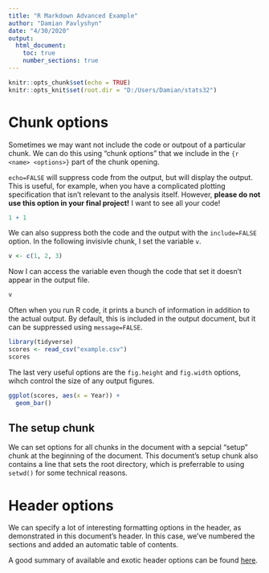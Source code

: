 ---
title: "R Markdown Advanced Example"
author: "Damian Pavlyshyn"
date: "4/30/2020"
output:
  html_document:
    toc: true
    number_sections: true
---

```{r setup, include=FALSE}
knitr::opts_chunk$set(echo = TRUE)
knitr::opts_knit$set(root.dir = "D:/Users/Damian/stats32")
```

# Chunk options

Sometimes we may want not include the code or outpout of a particular chunk.
We can do this using "chunk options" that we include in the `{r <name> <options>}` part of the chunk opening.

`echo=FALSE` will suppress code from the output, but will display the output.
This is useful, for example, when you have a complicated plotting specification that isn't relevant to the analysis itself.
However, **please do not use this option in your final project!** I want to see all your code!
```{r echo=FALSE}
1 + 1
```

We can also suppress both the code and the output with the `include=FALSE` option.
In the following invisivle chunk, I set the variable `v`.
```{r include=FALSE}
v <- c(1, 2, 3)
```

Now I can access the variable even though the code that set it doesn't appear in the output file.
```{r}
v
```

Often when you run R code, it prints a bunch of information in addition to the actual output.
By default, this is included in the output document, but it can be suppressed using `message=FALSE`.
```{r message=FALSE}
library(tidyverse)
scores <- read_csv("example.csv")
scores
```

The last very useful options are the `fig.height` and `fig.width` options, wihch control the size of any output figures.
```{r fig.height=5, fig.width=2}
ggplot(scores, aes(x = Year)) + 
  geom_bar()
```

## The setup chunk

We can set options for all chunks in the document with a sepcial "setup" chunk at the beginning of the document.
This document's setup chunk also contains a line that sets the root directory, which is preferrable to using `setwd()` for some technical reasons.

# Header options

We can specify a lot of interesting formatting options in the header, as demonstrated in this document's header.
In this case, we've numbered the sections and added an automatic table of contents.

A good summary of available and exotic header options can be found [here](https://bookdown.org/yihui/rmarkdown/html-document.html).

